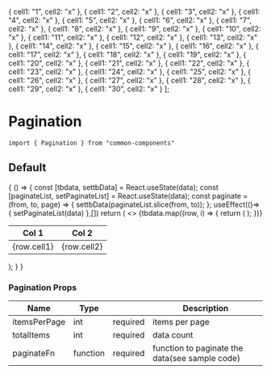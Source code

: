 
  { cell1: "1", cell2: "x" },
  { cell1: "2", cell2: "x" },
  { cell1: "3", cell2: "x" },
  { cell1: "4", cell2: "x" },
  { cell1: "5", cell2: "x" },
  { cell1: "6", cell2: "x" },
  { cell1: "7", cell2: "x" },
  { cell1: "8", cell2: "x" },
  { cell1: "9", cell2: "x" },
  { cell1: "10", cell2: "x" },
  { cell1: "11", cell2: "x" },
  { cell1: "12", cell2: "x" },
  { cell1: "13", cell2: "x" },
  { cell1: "14", cell2: "x" },
  { cell1: "15", cell2: "x" },
  { cell1: "16", cell2: "x" },
  { cell1: "17", cell2: "x" },
  { cell1: "18", cell2: "x" },
  { cell1: "19", cell2: "x" },
  { cell1: "20", cell2: "x" },
  { cell1: "21", cell2: "x" },
  { cell1: "22", cell2: "x" },
  { cell1: "23", cell2: "x" },
  { cell1: "24", cell2: "x" },
  { cell1: "25", cell2: "x" },
  { cell1: "26", cell2: "x" },
  { cell1: "27", cell2: "x" },
  { cell1: "28", cell2: "x" },
  { cell1: "29", cell2: "x" },
  { cell1: "30", cell2: "x" }
];

<Meta title="MDX|Pagination" component={Pagination} />

# Pagination
```
import { Pagination } from "common-components"
```

## Default

<Preview>
  <Story name="default">
    {
      () => {
        const [tbdata, settbData] = React.useState(data);
        const [paginateList, setPaginateList] = React.useState(data);
        const paginate = (from, to, page) => {
          settbData(paginateList.slice(from, to));
        };
        useEffect(()=>{
          setPaginateList(data)
        },[])
        return (
          <>
            <table id="demo" style={{ margin: "0 auto" }}>
              <thead>
                <tr>
                  <th>Col 1 </th>
                  <th>Col 2 </th>
                </tr>
              </thead>
              <tbody id="demo-body">
                {tbdata.map((row, i) => {
                  return (
                    <tr key={i}>
                      <td>{row.cell1}</td>
                      <td>{row.cell2}</td>
                    </tr>
                  );
                })}
              </tbody>
            </table>
            <Pagination
              paginateFn={paginate}
              totalItems={paginateList.length}
              itemsPerPage={5}
            />
          </>
        );
      }
    }
  </Story>
</Preview>

### Pagination Props

| Name         | Type     |          | Description                                    |
| ------------ | -------- | -------- | ---------------------------------------------- |
| itemsPerPage | int      | required | items per page                                 |
| totalItems   | int      | required | data count                                     |
| paginateFn   | function | required | function to paginate the data(see sample code) |
